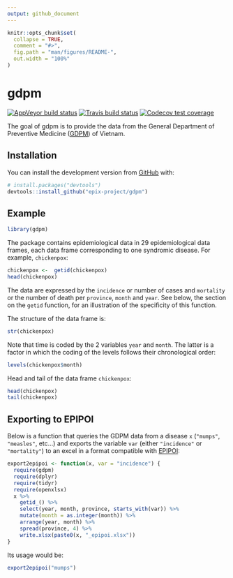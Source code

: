 ```yaml
---
output: github_document
---
```


<!-- README.md is generated from README.Rmd. Please edit that file -->

```r
knitr::opts_chunk$set(
  collapse = TRUE,
  comment = "#>",
  fig.path = "man/figures/README-",
  out.width = "100%"
)
```
# gdpm

<!-- badges: start -->
[![AppVeyor build status](https://ci.appveyor.com/api/projects/status/github/epix-project/gdpm?branch=master&svg=true)](https://ci.appveyor.com/project/epix-project/gdpm)
[![Travis build status](https://travis-ci.org/epix-project/gdpm.svg?branch=master)](https://travis-ci.org/epix-project/gdpm)
[![Codecov test coverage](https://codecov.io/gh/epix-project/gdpm/branch/master/graph/badge.svg)](https://codecov.io/gh/epix-project/gdpm?branch=master)
<!-- badges: end -->

The goal of gdpm is to provide the data from the General Department of Preventive 
Medicine ([GDPM](http://vncdc.gov.vn/en)) of Vietnam. 

## Installation

You can install the development version from [GitHub](https://github.com/) with:

``` r
# install.packages("devtools")
devtools::install_github("epix-project/gdpm")
```
## Example

```r
library(gdpm)
```

The package contains epidemiological data in 29 epidemiological data frames, each data frame corresponding to one syndromic disease. For example, `chickenpox`:

```r
chickenpox <-  getid(chickenpox)
head(chickenpox)
```

The data are expressed by the `incidence` or number of cases and `mortality` or the number of death per `province`, `month` and `year`.
See below, the section on the `getid` function, for an illustration of the specificity of this function.

The structure of the data frame is:

```r
str(chickenpox)
```

Note that time is coded by the 2 variables `year` and `month`. The latter is a factor in which the coding of the levels follows their chronological order:

```r
levels(chickenpox$month)
```

Head and tail of the data frame `chickenpox`:

```r
head(chickenpox)
tail(chickenpox)
```

## Exporting to EPIPOI

Below is a function that queries the GDPM data from a disease `x` (`"mumps"`,
`"measles"`, etc...) and exports the variable `var` (either `"incidence"` or
`"mortality"`) to an excel in a format compatible with
[EPIPOI](http://www.epipoi.info):

```r
export2epipoi <- function(x, var = "incidence") {
  require(gdpm)
  require(dplyr)
  require(tidyr)
  require(openxlsx)
  x %>%
    getid_() %>%
    select(year, month, province, starts_with(var)) %>%
    mutate(month = as.integer(month)) %>%
    arrange(year, month) %>%
    spread(province, 4) %>%
    write.xlsx(paste0(x, "_epipoi.xlsx"))
}
```

Its usage would be:

```r
export2epipoi("mumps")
```
